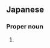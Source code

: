==Japanese==
{{ja-kanjitab|まえ|しま|k2=じま|yomi=k|r=y}}

===Proper noun===
{{ja-pos|まえじま|proper}}

# {{surname|lang=ja|sort=まえじま}}